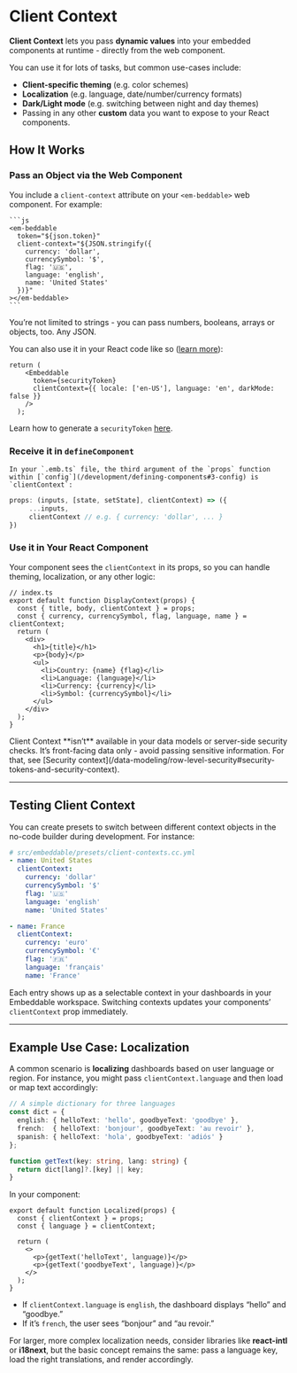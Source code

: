 # Client Context

**Client Context** lets you pass **dynamic values** into your embedded components at runtime - directly from the web component. 

You can use it for lots of tasks, but common use-cases include:

- **Client-specific theming** (e.g. color schemes)
- **Localization** (e.g. language, date/number/currency formats)
- **Dark/Light mode** (e.g. switching between night and day themes)
- Passing in any other **custom** data you want to expose to your React components.

## How It Works

<Steps>

### **Pass an Object via the Web Component**  
    
You include a `client-context` attribute on your `<em-beddable>` web component. For example:

    ```js
    <em-beddable
      token="${json.token}"
      client-context="${JSON.stringify({ 
        currency: 'dollar',
        currencySymbol: '$',
        flag: '🇺🇸',
        language: 'english',
        name: 'United States'
      })}"
    ></em-beddable>
    ```

You’re not limited to strings - you can pass numbers, booleans, arrays or objects, too.  Any JSON.

You can also use it in your React code like so ([learn more](/deployment/interactivity)):

```tsx
return (
    <Embeddable
      token={securityToken}
      clientContext={{ locale: ['en-US'], language: 'en', darkMode: false }}
    />
  );
```

Learn how to generate a `securityToken` [here](/deployment/tokens-api).

### **Receive it in `defineComponent`**  
    
    In your `.emb.ts` file, the third argument of the `props` function within [`config`](/development/defining-components#3-config) is `clientContext`:
   
   ```ts
   props: (inputs, [state, setState], clientContext) => ({
        ...inputs,
        clientContext // e.g. { currency: 'dollar', ... }
   })
   ```

### **Use it in Your React Component**  
   
   Your component sees the `clientContext` in its props, so you can handle theming, localization, or any other logic:

   ```tsx
   // index.ts
   export default function DisplayContext(props) {
     const { title, body, clientContext } = props;
     const { currency, currencySymbol, flag, language, name } = clientContext;
     return (
       <div>
         <h1>{title}</h1>
         <p>{body}</p>
         <ul>
           <li>Country: {name} {flag}</li>
           <li>Language: {language}</li>
           <li>Currency: {currency}</li>
           <li>Symbol: {currencySymbol}</li>
         </ul>
       </div>
     );
   }
   ```
</Steps>

<Callout emoji="💡">
Client Context **isn’t** available in your data models or server-side security checks. It’s front-facing data only - avoid passing sensitive information. For that, see [Security context](/data-modeling/row-level-security#security-tokens-and-security-context).
</Callout>


---

## Testing Client Context

You can create presets to switch between different context objects in the no-code builder during development. For instance:

```yaml
# src/embeddable/presets/client-contexts.cc.yml
- name: United States
  clientContext:
    currency: 'dollar'
    currencySymbol: '$'
    flag: '🇺🇸'
    language: 'english'
    name: 'United States'

- name: France
  clientContext:
    currency: 'euro'
    currencySymbol: '€'
    flag: '🇫🇷'
    language: 'français'
    name: 'France'
```

Each entry shows up as a selectable context in your dashboards in your Embeddable workspace. Switching contexts updates your components’ `clientContext` prop immediately.

---

## Example Use Case: Localization

A common scenario is **localizing** dashboards based on user language or region. For instance, you might pass `clientContext.language` and then load or map text accordingly:

```ts
// A simple dictionary for three languages
const dict = {
  english: { helloText: 'hello', goodbyeText: 'goodbye' },
  french:  { helloText: 'bonjour', goodbyeText: 'au revoir' },
  spanish: { helloText: 'hola', goodbyeText: 'adiós' }
};

function getText(key: string, lang: string) {
  return dict[lang]?.[key] || key;
}
```

In your component:

```tsx
export default function Localized(props) {
  const { clientContext } = props;
  const { language } = clientContext;

  return (
    <>
      <p>{getText('helloText', language)}</p>
      <p>{getText('goodbyeText', language)}</p>
    </>
  );
}
```

- If `clientContext.language` is `english`, the dashboard displays “hello” and “goodbye.”
- If it’s `french`, the user sees “bonjour” and “au revoir.”

For larger, more complex localization needs, consider libraries like **react-intl** or **i18next**, but the basic concept remains the same: pass a language key, load the right translations, and render accordingly.